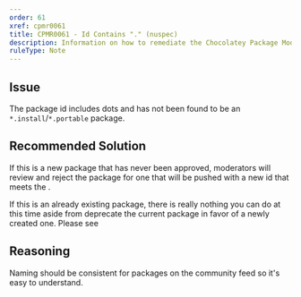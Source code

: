 ```yaml
---
order: 61
xref: cpmr0061
title: CPMR0061 - Id Contains "." (nuspec)
description: Information on how to remediate the Chocolatey Package Moderation Rule 0061
ruleType: Note
---
```


<?! Include "../../../../../shared/package-validator-rule-note.txt" /?>

## Issue

The package id includes dots and has not been found to be an `*.install`/`*.portable` package.

## Recommended Solution

If this is a new package that has never been approved, moderators will review and reject the package for one that will be pushed with a new id that meets the <Xref title="package naming guidelines" value="create-packages" anchor="naming-your-package" />.

If this is an already existing package, there is really nothing you can do at this time aside from deprecate the current package in favor of a newly created one. Please see <Xref title="deprecating a package" value="deprecate-a-package" />

## Reasoning

Naming should be consistent for packages on the community feed so it's easy to understand.